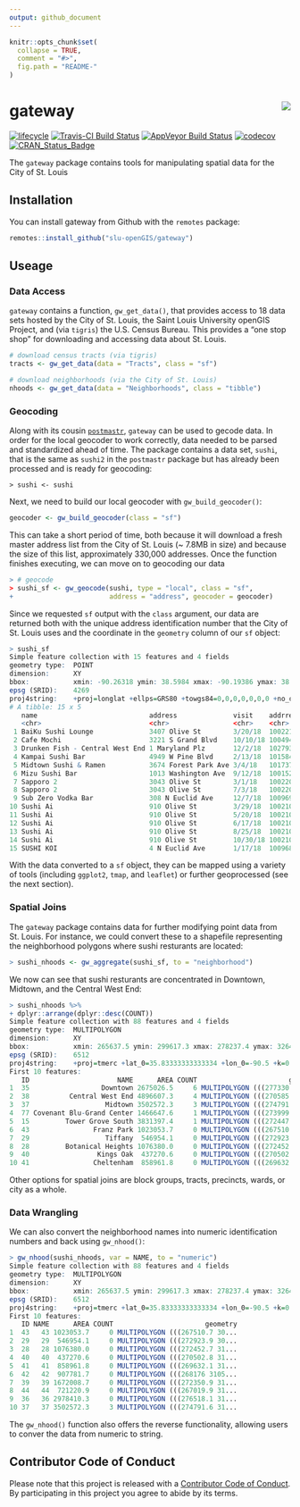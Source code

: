 ```yaml
---
output: github_document
---
```


<!-- README.md is generated from README.Rmd. Please edit that file -->

```r
knitr::opts_chunk$set(
  collapse = TRUE,
  comment = "#>",
  fig.path = "README-"
)
```

# gateway <img src="man/figures/gatewayLogo.png" align="right" />

[![lifecycle](https://img.shields.io/badge/lifecycle-maturing-blue.svg)](https://www.tidyverse.org/lifecycle/#maturing)
[![Travis-CI Build Status](https://travis-ci.org/slu-openGIS/gateway.svg?branch=master)](https://travis-ci.org/slu-openGIS/gateway)
[![AppVeyor Build Status](https://ci.appveyor.com/api/projects/status/github/slu-openGIS/gateway?branch=master&svg=true)](https://ci.appveyor.com/project/chris-prener/gateway)
[![codecov](https://codecov.io/gh/slu-openGIS/gateway/branch/master/graph/badge.svg)](https://codecov.io/gh/slu-openGIS/gateway)
[![CRAN_Status_Badge](http://www.r-pkg.org/badges/version/gateway)](https://cran.r-project.org/package=gateway)

The `gateway` package contains tools for manipulating spatial data for the City of St. Louis

## Installation

You can install gateway from Github with the `remotes` package:

```r
remotes::install_github("slu-openGIS/gateway")
```

## Useage
### Data Access
`gateway` contains a function, `gw_get_data()`, that provides access to 18 data sets hosted by the City of St. Louis, the Saint Louis University openGIS Project, and (via `tigris`) the U.S. Census Bureau. This provides a "one stop shop" for downloading and accessing data about St. Louis.

```r
# download census tracts (via tigris)
tracts <- gw_get_data(data = "Tracts", class = "sf")

# download neighborhoods (via the City of St. Louis)
nhoods <- gw_get_data(data = "Neighborhoods", class = "tibble")
```

### Geocoding
Along with its cousin [`postmastr`](https:://slu-openGIS.github.io/postmastr/), `gateway` can be used to gecode data. In order for the local geocoder to work correctly, data needed to be parsed and standardized ahead of time. The package contains a data set, `sushi`, that is the same as `sushi2` in the `postmastr` package but has already been processed and is ready for geocoding:

```
> sushi <- sushi
```

Next, we need to build our local geocoder with `gw_build_geocoder()`:

```r
geocoder <- gw_build_geocoder(class = "sf")
```

This can take a short period of time, both because it will download a fresh master address list from the City of St. Louis (~ 7.8MB in size) and because the size of this list, approximately 330,000 addresses. Once the function finishes executing, we can move on to geocoding our data

```r
> # geocode
> sushi_sf <- gw_geocode(sushi, type = "local", class = "sf", 
+                        address = "address", geocoder = geocoder)
```

Since we requested `sf` output with the `class` argument, our data are returned both with the unique address identification number that the City of St. Louis uses and the coordinate in the `geometry` column of our `sf` object:

```r
> sushi_sf
Simple feature collection with 15 features and 4 fields
geometry type:  POINT
dimension:      XY
bbox:           xmin: -90.26318 ymin: 38.5984 xmax: -90.19386 ymax: 38.645
epsg (SRID):    4269
proj4string:    +proj=longlat +ellps=GRS80 +towgs84=0,0,0,0,0,0,0 +no_defs
# A tibble: 15 x 5
   name                            address              visit    addrrecnum             geometry
   <chr>                           <chr>                <chr>    <chr>               <POINT [°]>
 1 BaiKu Sushi Lounge              3407 Olive St        3/20/18  10022116    (-90.2282 38.63671)
 2 Cafe Mochi                      3221 S Grand Blvd    10/10/18 10049492    (-90.24307 38.5984)
 3 Drunken Fish - Central West End 1 Maryland Plz       12/2/18  10279312     (-90.26181 38.645)
 4 Kampai Sushi Bar                4949 W Pine Blvd     2/13/18  10158461   (-90.26318 38.64242)
 5 Midtown Sushi & Ramen           3674 Forest Park Ave 3/4/18   10173725   (-90.23708 38.63332)
 6 Mizu Sushi Bar                  1013 Washington Ave  9/12/18  10015227   (-90.19418 38.63163)
 7 Sapporo 2                       3043 Olive St        3/1/18   10022067   (-90.22336 38.63539)
 8 Sapporo 2                       3043 Olive St        7/3/18   10022067   (-90.22336 38.63539)
 9 Sub Zero Vodka Bar              308 N Euclid Ave     12/7/18  10096925     (-90.26088 38.645)
10 Sushi Ai                        910 Olive St         3/29/18  10021018   (-90.19386 38.62869)
11 Sushi Ai                        910 Olive St         5/20/18  10021018   (-90.19386 38.62869)
12 Sushi Ai                        910 Olive St         6/17/18  10021018   (-90.19386 38.62869)
13 Sushi Ai                        910 Olive St         8/25/18  10021018   (-90.19386 38.62869)
14 Sushi Ai                        910 Olive St         10/30/18 10021018   (-90.19386 38.62869)
15 SUSHI KOI                       4 N Euclid Ave       1/17/18  10096866   (-90.26177 38.64049)
```

With the data converted to a `sf` object, they can be mapped using a variety of tools (including `ggplot2`, `tmap`, and `leaflet`) or further geoprocessed (see the next section).

### Spatial Joins
The `gateway` package contains data for further modifying point data from St. Louis. For instance, we could convert these to a shapefile representing the neighborhood polygons where sushi resturants are located:

```r
> sushi_nhoods <- gw_aggregate(sushi_sf, to = "neighborhood")
```

We now can see that sushi resturants are concentrated in Downtown, Midtown, and the Central West End:

```r
> sushi_nhoods %>% 
+ dplyr::arrange(dplyr::desc(COUNT))
Simple feature collection with 88 features and 4 fields
geometry type:  MULTIPOLYGON
dimension:      XY
bbox:           xmin: 265637.5 ymin: 299617.3 xmax: 278237.4 ymax: 326428.3
epsg (SRID):    6512
proj4string:    +proj=tmerc +lat_0=35.83333333333334 +lon_0=-90.5 +k=0.999933333 +x_0=250000 +y_0=0 +ellps=GRS80 +units=m +no_defs
First 10 features:
   ID                      NAME      AREA COUNT                       geometry
1  35                  Downtown 2675026.5     6 MULTIPOLYGON (((277330.3 31...
2  38          Central West End 4896607.3     4 MULTIPOLYGON (((270585.1 31...
3  37                   Midtown 3502572.3     3 MULTIPOLYGON (((274791.6 31...
4  77 Covenant Blu-Grand Center 1466647.6     1 MULTIPOLYGON (((273999.1 31...
5  15         Tower Grove South 3831397.4     1 MULTIPOLYGON (((272447.2 30...
6  43                Franz Park 1023053.7     0 MULTIPOLYGON (((267510.7 30...
7  29                   Tiffany  546954.1     0 MULTIPOLYGON (((272923.9 30...
8  28         Botanical Heights 1076380.0     0 MULTIPOLYGON (((272452.7 31...
9  40                 Kings Oak  437270.6     0 MULTIPOLYGON (((270502.8 31...
10 41                Cheltenham  858961.8     0 MULTIPOLYGON (((269632.1 31...
```

Other options for spatial joins are block groups, tracts, precincts, wards, or city as a whole.

### Data Wrangling
We can also convert the neighborhood names into numeric identification numbers and back using `gw_nhood()`:

```r
> gw_nhood(sushi_nhoods, var = NAME, to = "numeric")
Simple feature collection with 88 features and 4 fields
geometry type:  MULTIPOLYGON
dimension:      XY
bbox:           xmin: 265637.5 ymin: 299617.3 xmax: 278237.4 ymax: 326428.3
epsg (SRID):    6512
proj4string:    +proj=tmerc +lat_0=35.83333333333334 +lon_0=-90.5 +k=0.999933333 +x_0=250000 +y_0=0 +ellps=GRS80 +units=m +no_defs
First 10 features:
   ID NAME      AREA COUNT                       geometry
1  43   43 1023053.7     0 MULTIPOLYGON (((267510.7 30...
2  29   29  546954.1     0 MULTIPOLYGON (((272923.9 30...
3  28   28 1076380.0     0 MULTIPOLYGON (((272452.7 31...
4  40   40  437270.6     0 MULTIPOLYGON (((270502.8 31...
5  41   41  858961.8     0 MULTIPOLYGON (((269632.1 31...
6  42   42  907781.7     0 MULTIPOLYGON (((268176 3105...
7  39   39 1672008.7     0 MULTIPOLYGON (((272350.9 31...
8  44   44  721220.9     0 MULTIPOLYGON (((267019.9 31...
9  36   36 2978410.3     0 MULTIPOLYGON (((276518.1 31...
10 37   37 3502572.3     3 MULTIPOLYGON (((274791.6 31...
```

The `gw_nhood()` function also offers the reverse functionality, allowing users to conver the data from numeric to string.

## Contributor Code of Conduct
Please note that this project is released with a [Contributor Code of Conduct](CONDUCT.md). By participating in this project you agree to abide by its terms.
